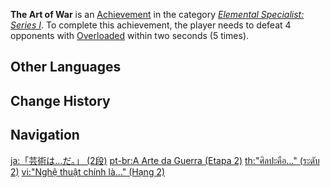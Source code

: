 {{Achievement Infobox
|title        = The Art of War
|id           = 82032
|order id     = 2032
|category     = Elemental Specialist: Series I
|description  = Defeat 4 opponents with [[Overloaded]] within 2s (×5).
|requirements = 
|primogems    = 10
|tracking     = Tracks the number of times the player defeated 4 opponents in this way.
|topic        = 
|set          = The Art of War
|tier         = 2
|tiers_total  = 3
}}
'''The Art of War''' is an [[Achievement]] in the category ''[[Elemental Specialist: Series I]]''. To complete this achievement, the player needs to defeat 4 opponents with [[Overloaded]] within two seconds (5 times).
<!--
==Trivia==

==Video Guides==
{{EVT
|video1   = 
|caption1 = 
}}
-->
==Other Languages==
{{Transclude|The Art of War|Other Languages}}

==Change History==
{{Change History|1.0}}
<!--
==References==
{{Reflist}}
-->
==Navigation==
{{Achievement Navbox}}

[[ja:「芸術は…だ。」 (2段)]]
[[pt-br:A Arte da Guerra (Etapa 2)]]
[[th:"ศิลปะคือ..." (ระดับ 2)]]
[[vi:"Nghệ thuật chính là..." (Hạng 2)]]